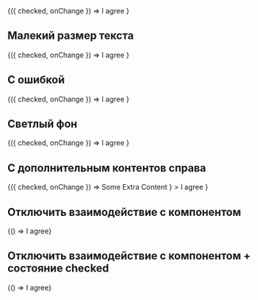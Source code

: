
<Playground>
    <CheckboxWrapper>
        {({ checked, onChange }) =>
            <Checkbox checked={checked} onChange={onChange}>
                I agree
            </Checkbox>
        }
    </CheckboxWrapper>
</Playground>

## Малекий размер текста

<Playground>
    <CheckboxWrapper>
        {({ checked, onChange }) =>
            <Checkbox
                checked={checked}
                onChange={onChange}
                fontSize="small"
            >
                I agree
            </Checkbox>
        }
    </CheckboxWrapper>
</Playground>

## С ошибкой

<Playground>
    <CheckboxWrapper>
        {({ checked, onChange }) =>
            <Checkbox checked={checked} onChange={onChange} error>
                I agree
            </Checkbox>
        }
    </CheckboxWrapper>
</Playground>

## Светлый фон

<Playground>
    <LightColorWrapper>
        <CheckboxWrapper>
            {({ checked, onChange }) =>
                <Checkbox
                    checked={checked}
                    onChange={onChange}
                    color="light"
                >
                    I agree
                </Checkbox>
            }
        </CheckboxWrapper>
    </LightColorWrapper>
</Playground>

## С дополнительным контентов справа

<Playground>
    <CheckboxWrapper>
        {({ checked, onChange }) =>
            <Checkbox
                checked={checked}
                onChange={onChange}
                extraContent={
                    <div style={{ backgroundColor: '#00B956', color: '#FFF', padding: '5px'}}>
                        Some Extra Content
                    </div>
                }
            >
                I agree
            </Checkbox>
        }
    </CheckboxWrapper>
</Playground>

## Отключить взаимодействие с компонентом

<Playground>
    <CheckboxWrapper>
        {() => <Checkbox disabled>I agree</Checkbox>}
    </CheckboxWrapper>
</Playground>

## Отключить взаимодействие с компонентом + состояние checked

<Playground>
    <CheckboxWrapper>
        {() => <Checkbox checked disabled>I agree</Checkbox>}
    </CheckboxWrapper>
</Playground>

